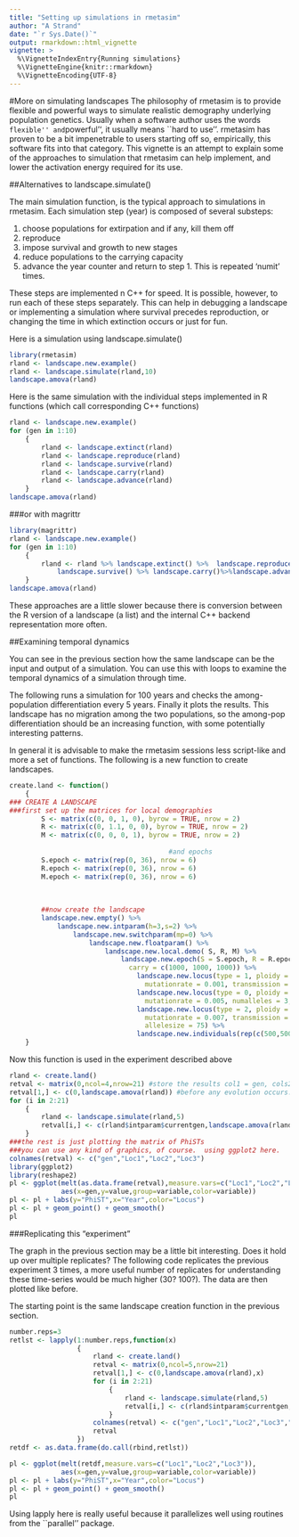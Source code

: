 ```yaml
---
title: "Setting up simulations in rmetasim"
author: "A Strand"
date: "`r Sys.Date()`"
output: rmarkdown::html_vignette
vignette: >
  %\VignetteIndexEntry{Running simulations}
  %\VignetteEngine{knitr::rmarkdown}
  %\VignetteEncoding{UTF-8}
---
```



#More on simulating landscapes
The philosophy of rmetasim is to provide flexible and powerful ways to
simulate realistic demography underlying population genetics.  Usually
when a software author uses the words ``flexible'' and ``powerful'',
it usually means ``hard to use''.  rmetasim has proven to be a bit
impenetrable to users starting off so, empirically, this software fits
into that category.  This vignette is an attempt to explain some of
the approaches to simulation that rmetasim can help implement, and
lower the activation energy required for its use.

##Alternatives to landscape.simulate()

The main simulation function, \texttt{landscape.simulate()} is the
typical approach to simulations in rmetasim.  Each simulation step
(year) is composed of several substeps:


  1. choose populations for extirpation and if any,  kill them off
  2. reproduce
  3. impose survival and growth to new stages
  4. reduce populations to the carrying capacity
  5. advance the year counter and return to step 1.  This is repeated
  'numit' times.


These steps are implemented n C++ for speed.  It is possible, however,
to run each of these steps separately.  This can help in debugging a
landscape or implementing a simulation where survival precedes
reproduction, or changing the time in which extinction occurs or just for fun.

Here is a simulation using landscape.simulate()
```r
library(rmetasim)
rland <- landscape.new.example()
rland <- landscape.simulate(rland,10)
landscape.amova(rland)
```

Here is the same simulation with the individual steps implemented in R functions (which call corresponding C++ functions)
```r
rland <- landscape.new.example()
for (gen in 1:10)
    {
        rland <- landscape.extinct(rland)
        rland <- landscape.reproduce(rland)
        rland <- landscape.survive(rland)
        rland <- landscape.carry(rland)
        rland <- landscape.advance(rland)
    }
landscape.amova(rland)
```

###or with magrittr

```r
library(magrittr)
rland <- landscape.new.example()
for (gen in 1:10)
    {
        rland <- rland %>% landscape.extinct() %>%  landscape.reproduce() %>% 
            landscape.survive() %>% landscape.carry()%>%landscape.advance()
    }
landscape.amova(rland)
```

These approaches are a little slower because there is conversion
between the R version of a landscape (a list) and the internal C++
backend representation more often.  

##Examining temporal dynamics

You can see in the previous section how the same landscape can be the
input and output of a simulation.  You can use this with loops to
examine the temporal dynamics of a simulation through time.  

The following runs a simulation for 100 years and checks the
among-population differentiation every 5 years.  Finally it plots the
results.  This landscape has no migration among the two populations,
so the among-pop differentiation should be an increasing function,
with some potentially interesting patterns.

In general it is advisable to make the rmetasim sessions less
script-like and more a set of functions.  The following is a
new function to create landscapes.

```r
create.land <- function()
    {
### CREATE A LANDSCAPE
###first set up the matrices for local demographies
        S <- matrix(c(0, 0, 1, 0), byrow = TRUE, nrow = 2)
        R <- matrix(c(0, 1.1, 0, 0), byrow = TRUE, nrow = 2)
        M <- matrix(c(0, 0, 0, 1), byrow = TRUE, nrow = 2)
        
                                        #and epochs 
        S.epoch <- matrix(rep(0, 36), nrow = 6)
        R.epoch <- matrix(rep(0, 36), nrow = 6)
        M.epoch <- matrix(rep(0, 36), nrow = 6)
        
        
        
        ##now create the landscape
        landscape.new.empty() %>% 
            landscape.new.intparam(h=3,s=2) %>% 
                landscape.new.switchparam(mp=0) %>%
                    landscape.new.floatparam() %>%
                        landscape.new.local.demo( S, R, M) %>%
                            landscape.new.epoch(S = S.epoch, R = R.epoch, M = M.epoch, 
                              carry = c(1000, 1000, 1000)) %>%
                                landscape.new.locus(type = 1, ploidy = 2, 
                                  mutationrate = 0.001, transmission = 0, numalleles = 5) %>%
                                landscape.new.locus(type = 0, ploidy = 1, 
                                  mutationrate = 0.005, numalleles = 3, frequencies = c(0.2, 0.2, 0.6)) %>%
                                landscape.new.locus(type = 2, ploidy = 1, 
                                  mutationrate = 0.007, transmission = 1, numalleles = 3, 
                                  allelesize = 75) %>%
                                landscape.new.individuals(rep(c(500,500),3))
    }
```

Now this function is used in the experiment described above


```r
rland <- create.land()
retval <- matrix(0,ncol=4,nrow=21) #store the results col1 = gen, cols2-3 PhiST
retval[1,] <- c(0,landscape.amova(rland)) #before any evolution occurs. Both populations from same source
for (i in 2:21)
    {
        rland <- landscape.simulate(rland,5)
        retval[i,] <- c(rland$intparam$currentgen,landscape.amova(rland)) 
    }
###the rest is just plotting the matrix of PhiSTs
###you can use any kind of graphics, of course.  using ggplot2 here.
colnames(retval) <- c("gen","Loc1","Loc2","Loc3")
library(ggplot2)
library(reshape2)
pl <- ggplot(melt(as.data.frame(retval),measure.vars=c("Loc1","Loc2","Loc3")),
             aes(x=gen,y=value,group=variable,color=variable))
pl <- pl + labs(y="PhiST",x="Year",color="Locus")
pl <- pl + geom_point() + geom_smooth()
pl
``` 

###Replicating this "experiment"

The graph in the previous section may be a little bit interesting.
Does it hold up over multiple replicates? The following code
replicates the previous experiment 3 times, a more useful number of
replicates for understanding these time-series would be much higher
(30? 100?).  The data are then plotted like before.

The starting point is the same landscape creation function in the previous section.

```r
number.reps=3
retlst <- lapply(1:number.reps,function(x) 
                 {
                     rland <- create.land()
                     retval <- matrix(0,ncol=5,nrow=21) 
                     retval[1,] <- c(0,landscape.amova(rland),x)
                     for (i in 2:21)
                         {
                             rland <- landscape.simulate(rland,5)
                             retval[i,] <- c(rland$intparam$currentgen,landscape.amova(rland),x) 
                         }
                     colnames(retval) <- c("gen","Loc1","Loc2","Loc3","replicate")
                     retval
                 })
retdf <- as.data.frame(do.call(rbind,retlst))

pl <- ggplot(melt(retdf,measure.vars=c("Loc1","Loc2","Loc3")),
             aes(x=gen,y=value,group=variable,color=variable))
pl <- pl + labs(y="PhiST",x="Year",color="Locus")
pl <- pl + geom_point() + geom_smooth()
pl

```

Using lapply here is really useful because it parallelizes well using
routines from the ``parallel'' package. 


